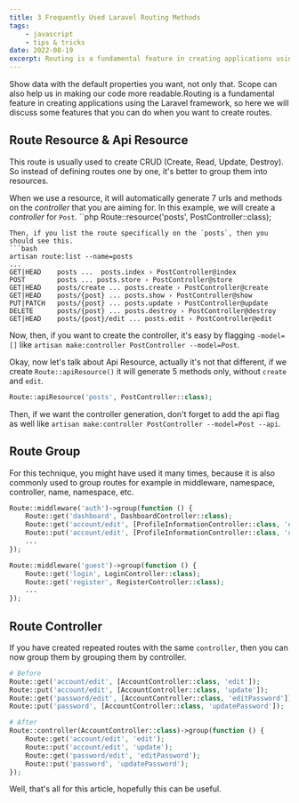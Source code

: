 ```yaml
---
title: 3 Frequently Used Laravel Routing Methods
tags:
    - javascript
    - tips & tricks
date: 2022-08-19
excerpt: Routing is a fundamental feature in creating applications using the Laravel framework, so here we will discuss some features that you can do when you want to create routes.
---
```


Show data with the default properties you want, not only that. Scope can also help us in making our code more readable.Routing is a fundamental feature in creating applications using the Laravel framework, so here we will discuss some features that you can do when you want to create routes.

## Route Resource & Api Resource

This route is usually used to create CRUD (Create, Read, Update, Destroy). So instead of defining routes one by one, it's better to group them into resources.

When we use a resource, it will automatically generate 7 urls and methods on the _controller_ that you are aiming for.
In this example, we will create a _controller_ for `Post`.
``php
Route::resource('posts', PostController::class);

````
Then, if you list the route specifically on the `posts`, then you should see this.
```bash
artisan route:list --name=posts
...
GET|HEAD    posts ...  posts.index › PostController@index
POST        posts ... posts.store › PostController@store
GET|HEAD    posts/create ... posts.create › PostController@create
GET|HEAD    posts/{post} ... posts.show › PostController@show
PUT|PATCH   posts/{post} ... posts.update › PostController@update
DELETE      posts/{post} ... posts.destroy › PostController@destroy
GET|HEAD    posts/{post}/edit ... posts.edit › PostController@edit
````

Now, then, if you want to create the controller, it's easy by flagging `-model=[]` like `artisan make:controller PostController --model=Post`.

Okay, now let's talk about Api Resource, actually it's not that different, if we create `Route::apiResource()` it will generate 5 methods only, without `create` and `edit`.

```php
Route::apiResource('posts', PostController::class);
```

Then, if we want the controller generation, don't forget to add the api flag as well like `artisan make:controller PostController --model=Post --api`.

## Route Group

For this technique, you might have used it many times, because it is also commonly used to group routes for example in middleware, namespace, controller, name, namespace, etc.

```php
Route::middleware('auth')->group(function () {
    Route::get('dashboard', DashboardController::class);
    Route::get('account/edit', [ProfileInformationController::class, 'edit']);
    Route::put('account/edit', [ProfileInformationController::class, 'update']);
    ...
});

Route::middleware('guest')->group(function () {
    Route::get('login', LoginController::class);
    Route::get('register', RegisterController::class);
    ...
});
```

## Route Controller

If you have created repeated routes with the same `controller`, then you can now group them by grouping them by controller.

```php
# Before
Route::get('account/edit', [AccountController::class, 'edit']);
Route::put('account/edit', [AccountController::class, 'update']);
Route::get('password/edit', [AccountController::class, 'editPassword']);
Route::put('password', [AccountController::class, 'updatePassword']);

# After
Route::controller(AccountController::class)->group(function () {
    Route::get('account/edit', 'edit');
    Route::put('account/edit', 'update');
    Route::get('password/edit', 'editPassword');
    Route::put('password', 'updatePassword');
});
```

Well, that's all for this article, hopefully this can be useful.
